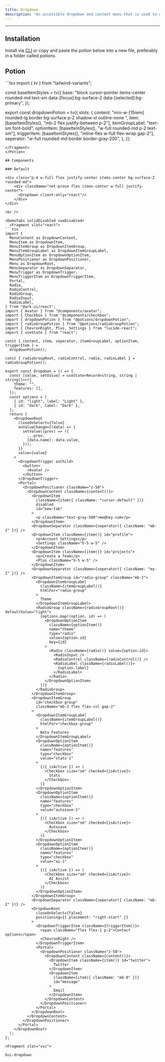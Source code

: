 ```yaml
---
title: Dropdown
description: "An accessible dropdown and context menu that is used to display a list of actions or options that a user can choose."
---
```

---


## Installation

Install via <a href="/docs/getting-started/cli">CLI</a> or copy and paste the potion below into a new file, preferably in a folder called *potions*.

## Potion 

<Potion>
<Fragment slot="contentSlot">
```tsx
import { tv } from "tailwind-variants";

const baseItemStyles = tv({
  base: "block cursor-pointer items-center rounded-md  text-sm data-[focus]:bg-surface-2 data-[selected]:bg-primary",
});

export const dropdownPotion = tv({
  slots: {
    content:
      "min-w-[15rem] rounded-lg border bg-surface p-2 shadow-xl outline-none ",
    item: [baseItemStyles(), "mb-2 flex justify-between p-2"],
    itemGroupLabel: "text-sm  font-bold",
    optionItem: [baseItemStyles(), "w-full rounded-md p-2 text-sm"],
    triggerItem: [baseItemStyles(), "inline-flex w-full flex-wrap gap-2"],
    seperator: "w-full rounded-md border border-gray-200",
  },
});

```
</Fragment>
</Potion>

## Components 

### Default 

<div class="p-4 w-full flex justify-center items-center bg-surface-2 rounded-md">
    <div className="not-prose flex items-center w-full justify-center">
      <Dropdown client:only="react"/>
    </div>
</div>

<br />

<DemoTabs solidDisabled vueDisabled>
  <Fragment slot="react">
```tsx
import {
  MenuContent as DropdownContent,
  MenuItem as DropdownItem,
  MenuItemGroup as DropdownItemGroup,
  MenuItemGroupLabel as DropdownItemGroupLabel,
  MenuOptionItem as DropdownOptionItem,
  MenuPositioner as DropdownPositioner,
  Menu as DropdownRoot,
  MenuSeparator as DropdownSeparator,
  MenuTrigger as DropdownTrigger,
  MenuTriggerItem as DropdownTriggerItem,
  Portal,
  Radio,
  RadioControl,
  RadioGroup,
  RadioInput,
  RadioLabel,
} from "@ark-ui/react";
import { Avatar } from "@components/avatar";
import { Checkbox } from "@components/checkbox";
import { dropdownPotion } from "@potions/dropdownPotion";
import { radioGroupPotion } from "@potions/radioGroupPotion";
import { ChevronRight, Plus, Settings } from "lucide-react";
import { useState } from "react";

const { content, item, seperator, itemGroupLabel, optionItem, triggerItem } =
  dropdownPotion();

const { radioGroupRoot, radioControl, radio, radioLabel } = radioGroupPotion();

export const Dropdown = () => {
  const [value, setValue] = useState<Record<string, string | string[]>>({
    theme: "",
    features: [],
  });
  const options = [
    { id: "light", label: "Light" },
    { id: "dark", label: "Dark" },
  ];
  return (
    <DropdownRoot
      closeOnSelect={false}
      onValueChange={(data) => {
        setValue((prev) => ({
          ...prev,
          [data.name]: data.value,
        }));
      }}
      value={value}
    >
      <DropdownTrigger asChild>
        <button>
          <Avatar />
        </button>
      </DropdownTrigger>
      <Portal>
        <DropdownPositioner className="z-50">
          <DropdownContent className={content()}>
            <DropdownItem
              className={item({ className: "cursor-default" })}
              disabled
              id="new-tab"
            >
              <p className="text-gray-500">me@hey.com</p>
            </DropdownItem>
            <DropdownSeparator className={seperator({ className: "mb-2" })} />
            <DropdownItem className={item()} id="profile">
              <p>Account Settings</p>
              <Settings className="h-5 w-5" />
            </DropdownItem>
            <DropdownItem className={item()} id="projects">
              <p>Create a Team</p>
              <Plus className="h-5 w-5" />
            </DropdownItem>
            <DropdownSeparator className={seperator({ className: "my-2" })} />
            <DropdownItemGroup id="radio-group" className="mb-2">
              <DropdownItemGroupLabel
                className={itemGroupLabel()}
                htmlFor="radio-group"
              >
                Theme
              </DropdownItemGroupLabel>
              <RadioGroup className={radioGroupRoot()} defaultValue="light">
                {options.map((option, id) => (
                  <DropdownOptionItem
                    className={optionItem()}
                    name="theme"
                    type="radio"
                    value={option.id}
                    key={id}
                  >
                    <Radio className={radio()} value={option.id}>
                      <RadioInput />
                      <RadioControl className={radioControl()} />
                      <RadioLabel className={radioLabel()}>
                        {option.label}
                      </RadioLabel>
                    </Radio>
                  </DropdownOptionItem>
                ))}
              </RadioGroup>
            </DropdownItemGroup>
            <DropdownItemGroup
              id="checkbox-group"
              className="mb-2 flex flex-col gap-2"
            >
              <DropdownItemGroupLabel
                className={itemGroupLabel()}
                htmlFor="checkbox-group"
              >
                Beta Features
              </DropdownItemGroupLabel>
              <DropdownOptionItem
                className={optionItem()}
                name="features"
                type="checkbox"
                value="stats-1"
              >
                {({ isActive }) => (
                  <Checkbox size="sm" checked={isActive}>
                    Stats
                  </Checkbox>
                )}
              </DropdownOptionItem>
              <DropdownOptionItem
                className={optionItem()}
                name="features"
                type="checkbox"
                value="autosave-1"
              >
                {({ isActive }) => (
                  <Checkbox size="sm" checked={isActive}>
                    Autosave
                  </Checkbox>
                )}
              </DropdownOptionItem>
              <DropdownOptionItem
                className={optionItem()}
                name="features"
                type="checkbox"
                value="ai-1"
              >
                {({ isActive }) => (
                  <Checkbox size="sm" checked={isActive}>
                    AI Assist
                  </Checkbox>
                )}
              </DropdownOptionItem>
            </DropdownItemGroup>
            <DropdownSeparator className={seperator({ className: "mb-2" })} />
            <DropdownRoot
              closeOnSelect={false}
              positioning={{ placement: "right-start" }}
            >
              <DropdownTriggerItem className={triggerItem()}>
                <span className="flex flex-1 p-2">Contact options</span>
                <ChevronRight />
              </DropdownTriggerItem>
              <Portal>
                <DropdownPositioner className="z-50">
                  <DropdownContent className={content()}>
                    <DropdownItem className={item()} id="twitter">
                      Twitter
                    </DropdownItem>
                    <DropdownItem
                      className={item({ className: "mb-0" })}
                      id="message"
                    >
                      Email
                    </DropdownItem>
                  </DropdownContent>
                </DropdownPositioner>
              </Portal>
            </DropdownRoot>
          </DropdownContent>
        </DropdownPositioner>
      </Portal>
    </DropdownRoot>
  );
};

```
  </Fragment>

    <Fragment slot="vsc">
```bash
bui-dropdown
```
  </Fragment>
</DemoTabs>
